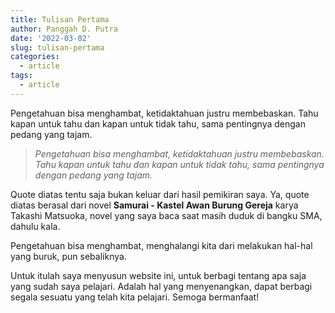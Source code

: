 ```yaml
---
title: Tulisan Pertama
author: Panggah D. Putra
date: '2022-03-02'
slug: tulisan-pertama
categories:
  - article
tags:
  - article
---
```

Pengetahuan bisa menghambat, ketidaktahuan justru membebaskan. Tahu kapan untuk tahu dan kapan untuk tidak tahu, sama pentingnya dengan pedang yang tajam.
<!--more-->

> *Pengetahuan bisa menghambat, ketidaktahuan justru membebaskan. Tahu kapan untuk tahu dan kapan untuk tidak tahu, sama pentingnya dengan pedang yang tajam.*

Quote diatas tentu saja bukan keluar dari hasil pemikiran saya. Ya, quote diatas berasal dari novel **Samurai - Kastel Awan Burung Gereja** karya Takashi Matsuoka, novel yang saya baca saat masih duduk di bangku SMA, dahulu kala.

Pengetahuan bisa menghambat, menghalangi kita dari melakukan hal-hal yang buruk, pun sebaliknya.

Untuk itulah saya menyusun website ini, untuk berbagi tentang apa saja yang sudah saya pelajari. Adalah hal yang menyenangkan, dapat berbagi segala sesuatu yang telah kita pelajari. Semoga bermanfaat!
